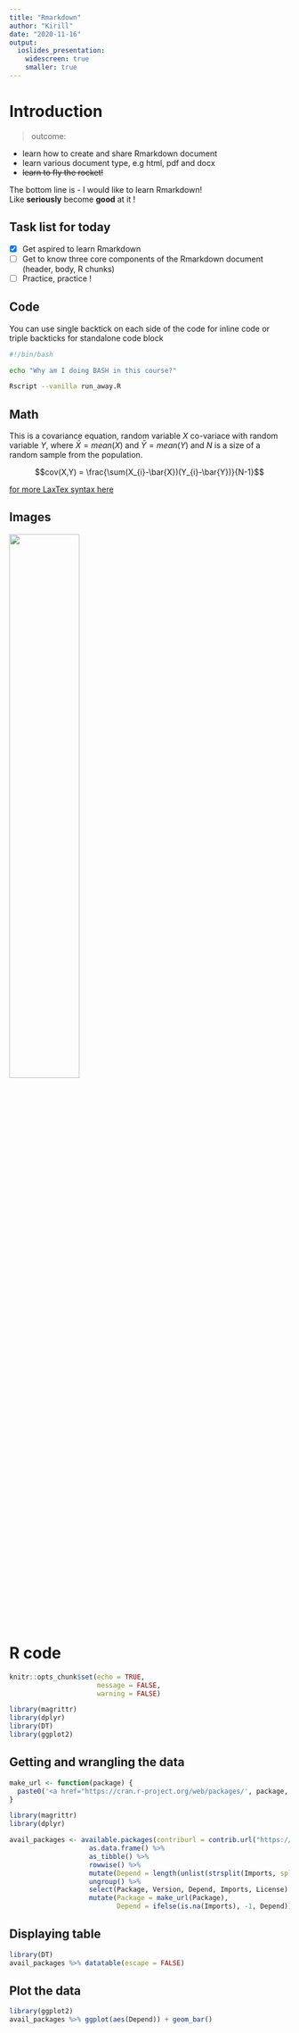 ```yaml
---
title: "Rmarkdown"
author: "Kirill"
date: "2020-11-16"
output:
  ioslides_presentation:
    widescreen: true
    smaller: true
---
```


# Introduction

> outcome:

- learn how to create and share Rmarkdown document
- learn various document type, e.g html, pdf and docx
- ~~learn to fly the rocket!~~


The bottom line is - I would like to learn Rmarkdown!
<br>
Like **seriously** become **good** at it !

## Task list for today

- [X] Get aspired to learn Rmarkdown
- [ ] Get to know three core components of the Rmarkdown document (header, body, R chunks)
- [ ] Practice, practice !

## Code

You can use single backtick on each side of the code for inline code or triple backticks for standalone code block

```bash
#!/bin/bash

echo "Why am I doing BASH in this course?"

Rscript --vanilla run_away.R
```

## Math

This is a covariance equation, random variable $X$ co-variace with random variable $Y$, where $\bar{X} = mean(X)$ and $\bar{Y} = mean(Y)$ and $N$ is a size of a random sample from the population.

$$cov(X,Y) = \frac{\sum(X_{i}-\bar{X})(Y_{i}-\bar{Y})}{N-1}$$

[for more LaxTex syntax here](https://en.wikibooks.org/wiki/LaTeX/Mathematics)

## Images

![](https://bookdown.org/yihui/rmarkdown/images/hex-rmarkdown.png){width=50%}

# R code

```r
knitr::opts_chunk$set(echo = TRUE,
                      message = FALSE,
                      warning = FALSE)

library(magrittr)
library(dplyr)
library(DT)
library(ggplot2)
```

## Getting and wrangling the data

```r

make_url <- function(package) {
  paste0('<a href="https://cran.r-project.org/web/packages/', package, '">', package, '</a>')
}

library(magrittr)
library(dplyr)

avail_packages <- available.packages(contriburl = contrib.url("https://mirror.aarnet.edu.au/pub/CRAN/")) %>% 
                    as.data.frame() %>% 
                    as_tibble() %>% 
                    rowwise() %>% 
                    mutate(Depend = length(unlist(strsplit(Imports, split = ",")))) %>% 
                    ungroup() %>% 
                    select(Package, Version, Depend, Imports, License) %>% 
                    mutate(Package = make_url(Package),
                           Depend = ifelse(is.na(Imports), -1, Depend)) 
```

## Displaying table

```r
library(DT)
avail_packages %>% datatable(escape = FALSE)
```

## Plot the data

```r
library(ggplot2)
avail_packages %>% ggplot(aes(Depend)) + geom_bar()
```